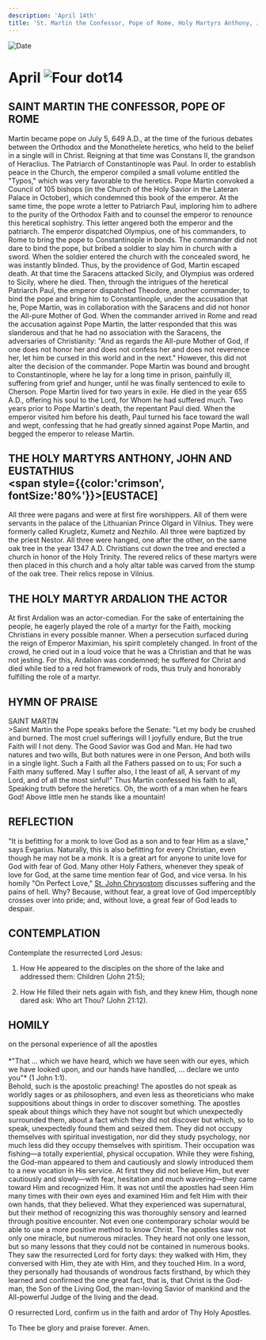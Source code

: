 ```yaml
---
description: 'April 14th'
title: 'St. Martin the Confessor, Pope of Rome, Holy Martyrs Anthony, John, and Eustathius, Holy Martyr Ardalion the Actor'
---
```


<RunningHead />
<Image src="/title-imprint.png" height={68} width={50} alt="Date" className="title-imprint"/>

# <div id="date">April <Image className="four-dot" src="/four-dot.png" height={15} width={15} alt="Four dot" />14</div>

## SAINT MARTIN THE CONFESSOR, POPE OF ROME

Martin became pope on July 5, 649 A.D., at the time of the furious debates between the Orthodox and the Monothelete heretics, who held to the belief in a single will in Christ. Reigning at that time was Constans II, the grandson of Heraclius. The Patriarch of Constantinople was Paul. In order to establish peace in the Church, the emperor compiled a small volume entitled the "Typos," which was very favorable to the heretics. Pope Martin convoked a Council of 105 bishops (in the Church of the Holy Savior in the Lateran Palace in October), which condemned this book of the emperor. At the same time, the pope wrote a letter to Patriarch Paul, imploring him to adhere to the purity of the Orthodox Faith and to counsel the emperor to renounce this heretical sophistry. This letter angered both the emperor and the patriarch. The emperor dispatched Olympius, one of his commanders, to Rome to bring the pope to Constantinople in bonds. The commander did not dare to bind the pope, but bribed a soldier to slay him in church with a sword. When the soldier entered the church with the concealed sword, he was instantly blinded. Thus, by the providence of God, Martin escaped death. At that time the Saracens attacked Sicily, and Olympius was ordered to Sicily, where he died. Then, through the intrigues of the heretical Patriarch Paul, the emperor dispatched Theodore, another commander, to bind the pope and bring him to Constantinople, under the accusation that he, Pope Martin, was in collaboration with the Saracens and did not honor the All-pure Mother of God. When the commander arrived in Rome and read the accusation against Pope Martin, the latter responded that this was slanderous and that he had no association with the Saracens, the adversaries of Christianity: "And as regards the All-pure Mother of God, if one does not honor her and does not confess her and does not reverence her, let him be cursed in this world and in the next." However, this did not alter the decision of the commander. Pope Martin was bound and brought to Constantinople, where he lay for a long time in prison, painfully ill, suffering from grief and hunger, until he was finally sentenced to exile to Cherson. Pope Martin lived for two years in exile. He died in the year 655 A.D., offering his soul to the Lord, for Whom he had suffered much. Two years prior to Pope Martin's death, the repentant Paul died. When the emperor visited him before his death, Paul turned his face toward the wall and wept, confessing that he had greatly sinned against Pope Martin, and begged the emperor to release Martin.

## THE HOLY MARTYRS ANTHONY, JOHN AND EUSTATHIUS <br /><span style={{color:'crimson', fontSize:'80%'}}>[EUSTACE]</span>

All three were pagans and were at first fire worshippers. All of them were servants in the palace of the Lithuanian Prince Olgard in Vilnius. They were formerly called Krugletz, Kumetz and Nezhilo. All three were baptized by the priest Nestor. All three were hanged, one after the other, on the same oak tree in the year 1347 A.D. Christians cut down the tree and erected a church in honor of the Holy Trinity. The revered relics of these martyrs were then placed in this church and a holy altar table was carved from the stump of the oak tree. Their relics repose in Vilnius.

## THE HOLY MARTYR ARDALION THE ACTOR

At first Ardalion was an actor-comedian. For the sake of entertaining the people, he eagerly played the role of a martyr for the Faith, mocking Christians in every possible manner. When a persecution surfaced during the reign of Emperor Maximian, his spirit completely changed. In front of the crowd, he cried out in a loud voice that he was a Christian and that he was not jesting. For this, Ardalion was condemned; he suffered for Christ and died while tied to a red hot framework of rods, thus truly and honorably fulfilling the role of a martyr.


## HYMN OF PRAISE
<div style={{textAlign:'center', color:'crimson', fontWeight:'bold'}}>
SAINT MARTIN
</div>
>Saint Martin the Pope speaks before the Senate:  
"Let my body be crushed and burned.  
The most cruel sufferings will I joyfully endure,  
But the true Faith will I not deny.  
The Good Savior was God and Man.  
He had two natures and two wills,  
But both natures were in one Person,  
And both wills in a single light.  
Such a Faith all the Fathers passed on to us;  
For such a Faith many suffered.  
May I suffer also, I the least of all,  
A servant of my Lord, and of all the most sinful!"  
Thus Martin confessed his faith to all,  
Speaking truth before the heretics.  
Oh, the worth of a man when he fears God!  
Above little men he stands like a mountain!  


## REFLECTION

"It is befitting for a monk to love God as a son and to fear Him as a slave," says Evgarius. Naturally, this is also befitting for every Christian, even though he may not be a monk. It is a great art for anyone to unite love for God with fear of God. Many other Holy Fathers, whenever they speak of love for God, at the same time mention fear of God, and vice versa. In his homily "On Perfect Love," [St. John Chrysostom](/november/13th) discusses suffering and the pains of hell. Why? Because, without fear, a great love of God imperceptibly crosses over into pride; and, without love, a great fear of God leads to despair.


## CONTEMPLATION

Contemplate the resurrected Lord Jesus:

1. How He appeared to the disciples on the shore of the lake and addressed them: Children (John 21:5);

2. How He filled their nets again with fish, and they knew Him, though none dared ask: Who art Thou? (John 21:12).


## HOMILY
<div style={{textAlign:'center', color:'crimson', fontWeight:'bold'}}>
on the personal experience of all the apostles
</div><br />
<div style={{textAlign:'right'}}>
*"That ... which we have heard, which we have seen with our eyes, which we have looked upon, and our hands have handled, ... declare we unto you"* (1 John 1:1).
</div>
Behold, such is the apostolic preaching! The apostles do not speak as worldly sages or as philosophers, and even less as theoreticians who make suppositions about things in order to discover something. The apostles speak about things which they have not sought but which unexpectedly surrounded them, about a fact which they did not discover but which, so to speak, unexpectedly found them and seized them. They did not occupy themselves with spiritual investigation, nor did they study psychology, nor much less did they occupy themselves with spiritism. Their occupation was fishing—a totally experiential, physical occupation. While they were fishing, the God-man appeared to them and cautiously and slowly introduced them to a new vocation in His service. At first they did not believe Him, but ever cautiously and slowly—with fear, hesitation and much wavering—they came toward Him and recognized Him. It was not until the apostles had seen Him many times with their own eyes and examined Him and felt Him with their own hands, that they believed.  What they experienced was supernatural, but their method of recognizing this was thoroughly sensory and learned through positive encounter. Not even one contemporary scholar would be able to use a more positive method to know Christ. The apostles saw not only one miracle, but numerous miracles. They heard not only one lesson, but so many lessons that they could not be contained in numerous books. They saw the resurrected Lord for forty days: they walked with Him, they conversed with Him, they ate with Him, and they touched Him. In a word, they personally had thousands of wondrous facts firsthand, by which they learned and confirmed the one great fact, that is, that Christ is the God-man, the Son of the Living God, the man-loving Savior of mankind and the All-powerful Judge of the living and the dead.

O resurrected Lord, confirm us in the faith and ardor of Thy Holy Apostles.

To Thee be glory and praise forever. Amen.